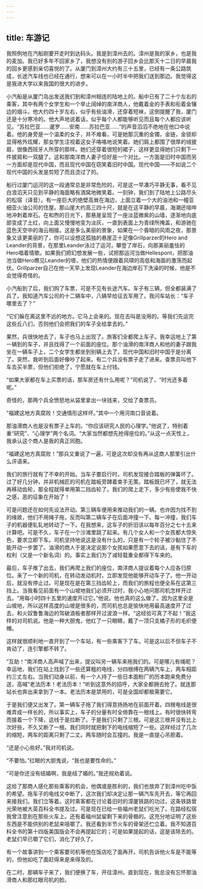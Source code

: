 ```yaml
---
---
---
```

title: 车游记
---




我照例地在汽船刚要开走时到达码头。我是到漳州去的。漳州是我的家乡，也是我的麦加。我已好多年不回家乡了，我想没有别的游子回乡会比那天十二日的早晨我的回乡更感到亲切喜悦的了。从厦门到漳州大约有三十五里，已经有一条公路筑成，长途汽车线也已经在通行，想来可以在一小时半中把我们送到那边。我觉得这是我进大学以来我国的很大的进步。

小汽船是从厦门岛出发送我们到和漳州相连的陆地上的。船中已有了二十个左右的乘客，其中有两个女学生和一个举止阔绰的南洋商人，他戴着金的手表和衔着金镶边的烟斗。他大约四十岁左右，似乎有些油滑，还穿着短袜，这倒提醒了我，厦门还是十分寒冷的。他大声地说着话，似乎每个人都能够听见而且每个人都应该听见。“苏拉巴亚……暹罗……安南……苏拉巴亚……”的声音滔滔不绝地在他口中说着。他的身旁是一个温柔的女子，并不难看，可是她那沉重的金镯，金链，金锁却显得格外炫耀，那女学生注视着这女子咯咯地说笑着。她们肩上都围了很厚的绒披肩，很像西班牙人所穿的那样。她们还穿着很短的裙子，这样更显得她们只剩下一件披肩和一双腿了。这和那南洋商人妻子恰好是一个对比。一方面是旧时中国而另一方面却是现代中国，而且现代中国在窃笑着旧时中国。现代中国——不如说二个现代中国的头发是剪短了而且烫过了的。

船行过厦门运河的这一段通常总是非常危险的，可是这一早凑巧平静无事，看不见白浪滔天只见到平静的海面略有酒窝地微笑着。一刻钟，我们到了陆地上公路尽头的松宿（译音）。有一座巨大的绝壁高耸在海边，上面立着一个大的油池和一幢亚细亚火油公司的住屋。那山崖大约高三四十尺，就是在这平静的早晨，海潮还喧哗地冲刺着岸石。在和煦的日光下，那悬崖呈现了一座淡蓝微紫的山墙，逐渐地向底部变成了土红，向上面又慢慢地变为淡灰，一直到表面上为青绿所掩盖，和游驰在蓝色天空中的海云相接。这是多么美丽的景象，如果在一个昏暗的风雨之夜，那景象又该更美丽的了，你可以设想这孤独的悬崖正十足像Grillparzer的Hero and Leander的背景，在那里Leander泳过了运河，攀登了岸石，向那美丽羞怯的Hero唱着情歌。如果我们把幻想发展一些，试把那运河当做Hellespont，把那油池当做Hero瞧见Leander的塔，他们的热情便跟着风啸的高低和海面的激荡而起伏。Grillparzer自己在他一天早上发现Leander在海边岸石下洗澡的时候，他是不会觉得奇怪的。

小汽船到了后，我们购了车票，可是不见有长途汽车。车子有三辆，但全都装满了兵了。我知道汽车公司的十二辆车中，八辆早给征去军用了。我问车站长：“车子哪里去了？”

“它们躲在离这里不远的地方。它马上会来的。现在去叫是没用的。等我们先运完这些丘八们，否则他们会把我们的车子全给拿去的。”

果然，兵很快地去了，车子也马上出现了。旅客们全都爬上车子。我幸运地上了第一辆到的车子，并且找得了一个前面的座位。那个油滑的南洋商人和他的妻子跟我坐在一辆车子上，二个女学生都坐到别辆上去了，现代中国和旧时中国于是分离了。突然，我听到后面好像吵了起来。有二个兵没有票子走了进来。查票员叫他下车去买半票，但他们拒绝了，宁愿就在车上付钱。

“如果大家都在车上买票的话，那车房还有什么用呢？”司机说了，“时光还多着呢。”

奇怪的，那两个兵全愤怒地从袋里拿出一块钱来，交给了查票员。

“福建这地方真腐败！交通情形这样坏。”其中一个用河南口音说着。

那油滑商人也是没有票子上车的。“你应该研究人民的心理学。”他说了，特别着重“研究”、“心理学”两个名词。“大家当然都想先抢得座位的。”从这一点天性上，我承认这个商人是我的真正同胞。

“福建这地方真腐败！”那兵又重说了一遍，可是这次却没有再从这商人那里引出什么评语来。

我们的旅行就有了不幸的开始。当车子要启行时，司机发现接合踏板的弹簧坏了。过了好几分钟，并非机械匠的司机在踏板旁蹲着束手无策。踏板既已坏了，就无法再移动齿轮，那全程就得单用第二挡齿轮了。我们的爬上走下，多少有些使我不快之感，恶的征象在开始了！

可是问题还在如何先设法开动。第三辆车便用来推动我们的一辆。也许因为找不到的缘故，他们不用绳子拖，反而叫第二辆车子在后面冲撞一下。每一冲撞，我们车子的机器便轧轧地转动了一下。在我想来，这车子的折旧该以每年百分之七十五来计算吧。可是不久，车子在一个沙滩里跳了起来。有几个女人和一个女孩都大惊失色，要求立即下车。司机坚持地说这是没有什么的，只是有一个轮子被沙黏住了不能开动一步罢了。油滑的商人于是决定说那个女孩如果愿意下去的话，是有下车的权利（又是一个新名词）的。事实上我们为了减轻载重全都得下车来的。

最后，车子推了出去，我们再爬上我们的座位，南洋商人提议着每个人应各归原位。来了一个新的司机，在转动发动机时，立即发现他能够开动车子了。他一开动后，就没有停止过。可是现在是在第三挡齿轮上，而我们的旅程也便全系在这第三挡上。当我看见前面有一个山坡地我们必须开过时，我小心地问那司机怎样开过去。“用每小时四十五里的速度开过它。”他说。他也真的这么做了。因为这里全是山坡地，所以这样高度的山坡是很多的，而司机也总是愉快地用最高速度开了过去，和火奴鲁鲁海边的驾破浪板者那样开过波浪一样。“这经验可真了不起！”我这样的对司机说。他是一种大胆鬼，他红了一只眼睛，戴了一顶只支橘子形的毛织便帽。

这样就很顺利地一直开到了一个车站，有一些乘客下了车。可是这以后不但车子不肯动了，连引擎都不转了。

“互助！”南洋商人高声喊了出来，提议叫另一辆车来拖我们的。可是哪儿有绳昵？幸运地，我们在站上找到了一些还算粗的电线，分四根缚在两辆汽车上，两车相距约三丈左右。当我们动身以前，有一个人持了一些日本面粉厂的历本跑来免费分送，高喊“老法历本！老法历本！”听到这意外的招呼，大家全都拥去抢了。就连那站长也奔出来拿到了一本。老法历本是禁用的，可是全国却都极需要它。

于是我们便又出发了。第一辆车子拖了我们得意扬扬地在前面开着。四根电线是很难弄成一样长的，所以事实上，车子的分量有时全倚靠在一根线上。有时很快转弯而接着一个下降，这线于是拉断了。于是我们只剩了三根。可是这三根并没有比上次好些，不久又断了一根。我们同时就把剩下的电线缩短了一些。这样经过了几次的缩短，两车的距离只剩了二丈。两车随时会互撞的。我是一直提心吊胆着。

“还是小心些好。”我对司机说。

“不要怕。”红眼的大胆鬼说，“我也是要性命的。”

“可是你还没有结婚啊，我是结了婚的。”我还规劝着说。

这给了那商人感化那些乘客的机会，他偶或是胜利的，我们也放弃了到漳州吃中饭的希望。拖车子的电线又中断了，这次我们却决定让那一辆汽车先开去，等它再回来接我们。我们立等着。这时乘客都在讨论着旧时的漳厦铁路的功过，这条铁路曾光荣地被大英百科全书提及过。可是现在已给一些福州老鼠们吃光了。在路经松宿我曾注意到在那些火车上。还有着福州鼠留剩下来的骨骼的。这充分地证明了这些东西是不能供别的老鼠来咀嚼了。我还看到半节火车的骨架还伫立着。我不知道百科全书的第十四版美国版会不会再提起它的；可是如果提起的话，这是该除去的。老鼠们早已嚼了它们，消化了好久了。

有一个故事讲到一个乘客要司机等他在饭店吃了面再开。司机告诉他火车是不能等的，但他如吃了面赶得来是来得及的。

在二时，那辆车子来了，我们便换了车，开往漳州。直到现在，我总没有忘怀那油滑商人和那红眼司机的脸。